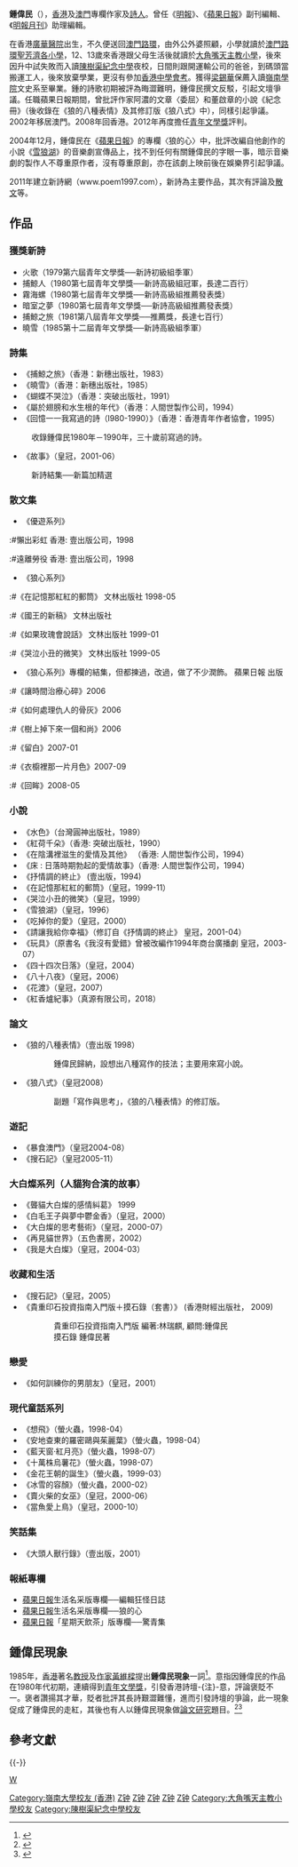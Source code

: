 
'''鍾偉民'''（{{bd|1961年|catIdx=Z鍾}}），[[香港|香港]]及[[澳門|澳門]]專欄作家及[[詩人|詩人]]。曾任《[[明報|明報]]》、《[[蘋果日報_(香港)|蘋果日報]]》副刊編輯、《[[明報月刊|明報月刊]]》助理編輯。

在香港[[廣華醫院|廣華醫院]]出生，不久便送回[[澳門|澳門]][[路環|路環]]，由外公外婆照顧，小學就讀於[[澳門路環聖芳濟各小學|澳門路環聖芳濟各小學]]，12、13歲來香港跟父母生活後就讀於[[大角嘴天主教小學|大角嘴天主教小學]]，後來因升中試失敗而入讀[[陳樹渠紀念中學|陳樹渠紀念中學]]夜校，日間則跟開運輸公司的爸爸，到碼頭當搬運工人，後來放棄學業，更沒有參加[[香港中學會考|香港中學會考]]。獲得[[梁錫華|梁錫華]]保薦入讀[[嶺南大學_(香港)|嶺南學院]]文史系至畢業。鍾的詩歌初期被評為晦澀難明，鍾偉民撰文反駁，引起文壇爭議。任職蘋果日報期間，曾批評作家阿濃的文章〈委屈〉和董啟章的小說《紀念冊》（後收錄在《狼的八種表情》及其修訂版《狼八式》中），同樣引起爭議。2002年移居澳門。2008年回香港。2012年再度擔任[[青年文學獎|青年文學獎]]評判。

2004年12月，鍾偉民在《[[蘋果日報_(香港)|蘋果日報]]》的專欄〈狼的心〉中，批評改編自他創作的小說《[[雪狼湖|雪狼湖]]》的音樂劇宣傳品上，找不到任何有關鍾偉民的字眼一事，暗示音樂劇的製作人不尊重原作者，沒有尊重原創，亦在該劇上映前後在娛樂界引起爭議。

2011年建立新詩網（www.poem1997.com），新詩為主要作品，其次有評論及[[散文|散文]]等。

==作品==
===獲獎新詩===
*火歌（1979第六屆青年文學獎──新詩初級組季軍）
*捕鯨人（1980第七屆青年文學獎──新詩高級組冠軍，長達二百行）
*霧海螺（1980第七屆青年文學獎──新詩高級組推薦發表獎）
*暗室之夢（1980第七屆青年文學獎──新詩高級組推薦發表獎）
*捕鯨之旅（1981第八屆青年文學獎──推薦獎，長達七百行）
*曉雪（1985第十二屆青年文學獎──新詩高級組季軍）

===詩集===
*《捕鯨之旅》（香港：新穗出版社，1983）
*《曉雪》（香港：新穗出版社，1985）
*《蝴蝶不哭泣》（香港：突破出版社，1991）
*《屬於翅膀和水生根的年代》（香港：人間世製作公司，1994）
*《回憶一一我寫過的詩（l980-1990）》（香港：香港青年作者協會，1995）
:收錄鍾偉民1980年－1990年，三十歲前寫過的詩。
*《故事》（皇冠，2001-06）
:新詩結集──新篇加精選

===散文集===
*《優遊系列》
:#懶出彩虹 香港: 壹出版公司，1998
:#遠離勞役 香港: 壹出版公司，1998
*《狼心系列》
:#《在記憶那紅紅的郵筒》  文林出版社 1998-05
:#《國王的新稿》     文林出版社 
:#《如果玫瑰會說話》 文林出版社 1999-01
:#《哭泣小丑的微笑》 文林出版社 1999-05
*《狼心系列》專欄的結集，但都揀過，改過，做了不少潤飾。 蘋果日報 出版
:#《讓時間治療心碎》2006
:#《如何處理仇人的骨灰》2006
:#《樹上掉下來一個和尚》2006
:#《留白》2007-01
:#《衣櫥裡那一片月色》2007-09
:#《回眸》2008-05

===小說===
*《水色》（台灣圓神出版社，1989）
*《紅荷千朵》（香港: 突破出版社，1990）
*《在陰溝裡滋生的愛情及其他》 	（香港: 人間世製作公司，1994）
*《床 : 日落時期勃起的愛情故事》（香港: 人間世製作公司，1994）
*《抒情調的終止》 (壹出版，1994)
*《在記憶那紅紅的郵筒》（皇冠，1999-11）
*《哭泣小丑的微笑》（皇冠，1999）
*《雪狼湖》（皇冠，1996）
*《吃掉你的愛》（皇冠，2000）
*《請讓我給你幸福》（修訂自《抒情調的終止》 皇冠，2001-04）
*《玩具》（原書名《我沒有愛錯》曾被改編作1994年商台廣播劇 皇冠，2003-07）
*《四十四次日落》（皇冠，2004）
*《八十八夜》（皇冠，2006）
*《花渡》（皇冠，2007）
*《紅香爐紀事》（真源有限公司，2018）

===論文===
*《狼的八種表情》（壹出版 1998）
::鍾偉民歸納，設想出八種寫作的技法；主要用來寫小說。
*《狼八式》（皇冠2008）
::副題「寫作與思考」，《狼的八種表情》的修訂版。

===遊記===
*《暴食澳門》（皇冠2004-08）
*《搜石記》（皇冠2005-11）

===大白燦系列（人貓狗合演的故事） ===
*《聾貓大白燦的感情糾葛》  1999
*《白毛王子與夢中鬱金香》（皇冠，2000）
*《大白燦的思考藝術》（皇冠，2000-07）
*《再見貓世界》（五色書房，2002）
*《我是大白燦》（皇冠，2004-03）

===收藏和生活===
<!--等出版再列出
*《摸著石頭過活》（2007）
::一本談玩藝，說生活的書，這書還未出版,只可在作者的'石頭店:網誌'才可看到。
等出版再列出-->
*《搜石記》（皇冠，2005）
*《貴重印石投資指南入門版＋摸石錄（套書）》 (香港財經出版社， 2009)
:: 貴重印石投資指南入門版  編著:林瑞麒, 顧問:鍾偉民
:: 摸石錄  鍾偉民著

===戀愛===
*《如何訓練你的男朋友》（皇冠，2001）

===現代童話系列===
*《想飛》（螢火蟲，1998-04）
*《安地查東的羅密鷗與茱麗葉》（螢火蟲，1998-04）
*《藍天窗‧紅月亮》（螢火蟲，1998-07）
*《十萬株烏薯花》（螢火蟲，1998-07）
*《金花王朝的誕生》（螢火蟲，1999-03）
*《冰雪的容顏》（螢火蟲，2000-02）
*《賣火柴的女巫》（皇冠，2000-06）
*《當魚愛上鳥》（皇冠，2000-10）

===笑話集===
*《大頭人獸行錄》（壹出版，2001）

===報紙專欄===
*[[蘋果日報_(香港)|蘋果日報]]生活名采版專欄──編輯狂怪日誌
*[[蘋果日報_(香港)|蘋果日報]]生活名采版專欄──狼的心
*[[蘋果日報_(香港)|蘋果日報]]「星期天飲茶」版專欄──驚青集

==鍾偉民現象==
1985年，[[香港|香港]]著名[[教授|教授]]及[[作家|作家]][[黃維樑|黃維樑]]提出'''鍾偉民現象'''一詞<ref>{{Cite web |url=http://hklitpub.lib.cuhk.edu.hk/pdf/journal/96/2002/356852.pdf |title=從《捕鯨之旅》說起——鍾偉民現象 |access-date=2008-06-03 |archive-date=2019-07-01 |archive-url=https://web.archive.org/web/20190701143052/http://hklitpub.lib.cuhk.edu.hk/pdf/journal/96/2002/356852.pdf |dead-url=no }}</ref>。意指因鍾偉民的作品在1980年代初期，連續得到[[青年文學獎|青年文學獎]]，引發香港詩壇-{注}-意，評論褒貶不一。褒者讚揚其才華，貶者批評其長詩艱澀難懂，進而引發詩壇的爭論，此一現象促成了鍾偉民的走紅，其後也有人以鍾偉民現象做[[論文|論文]][[研究|研究]]題目。<ref>{{Cite web |url=http://net3.hkbu.edu.hk/~chiweb/stu_b01.htm |title=王良和(Ph.D)詩觀的衝突與主流的競逐：香港八、九十年代詩壇的流派紛爭——以「鍾偉民現象」映照 |access-date=2008-06-03 |archive-url=https://web.archive.org/web/20080327071342/http://net3.hkbu.edu.hk/~chiweb/stu_b01.htm |archive-date=2008-03-27 |dead-url=yes }}</ref><ref>{{Cite web |url=http://www.ied.edu.hk/cird/hkied/profile2004/project/chi.htm |title=The Collection of Criticism on Chun Wai Man's Poetry 鍾偉民詩歌評論資料搜集及整理 |access-date=2008-06-03 |archive-date=2016-03-05 |archive-url=https://web.archive.org/web/20160305031608/http://www.ied.edu.hk/cird/hkied/profile2004/project/chi.htm |dead-url=no }}</ref>

== 參考文獻 ==
{{Reflist|32em}}

{{-}}
{{雪狼湖}}

[[Category:嶺南大學校友_(香港)|Category:嶺南大學校友 (香港)]]
[[Category:澳門作家|Z钟]]
[[Category:香港散文家|Z钟]]
[[Category:香港小说家|Z钟]]
[[Category:香港诗人|Z钟]]
[[Category:香港專欄作家|Z钟]]
[[Category:大角嘴天主教小學校友|Category:大角嘴天主教小學校友]]
[[Category:陳樹渠紀念中學校友|Category:陳樹渠紀念中學校友]]
[[category:鍾姓|W]]